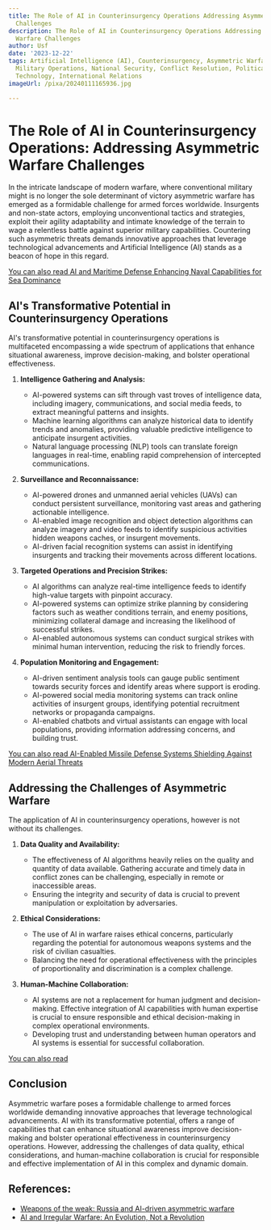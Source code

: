 ```yaml
---
title: The Role of AI in Counterinsurgency Operations Addressing Asymmetric Warfare
  Challenges
description: The Role of AI in Counterinsurgency Operations Addressing Asymmetric
  Warfare Challenges
author: Usf
date: '2023-12-22'
tags: Artificial Intelligence (AI), Counterinsurgency, Asymmetric Warfare, Warfare,
  Military Operations, National Security, Conflict Resolution, Political Science,
  Technology, International Relations
imageUrl: /pixa/20240111165936.jpg

---
```

# The Role of AI in Counterinsurgency Operations: Addressing Asymmetric Warfare Challenges

In the  intricate landscape of modern warfare, where conventional military might  is no longer  the sole  determinant of victory asymmetric warfare has emerged  as a formidable challenge for  armed forces worldwide. Insurgents and non-state actors, employing unconventional tactics and strategies, exploit their agility adaptability and intimate knowledge of the terrain to wage a relentless battle against superior military capabilities. Countering such asymmetric threats demands  innovative approaches that leverage technological advancements and Artificial Intelligence (AI) stands as a beacon of hope in this  regard.

[You  can also read AI and Maritime Defense Enhancing Naval Capabilities for Sea Dominance](AI%20and%20Maritime%20Defense%20Enhancing%20Naval%20Capabilities%20for%20Sea%20Dominance)


##  AI's Transformative Potential in Counterinsurgency Operations

AI's transformative potential in counterinsurgency operations is multifaceted encompassing a wide spectrum of applications that enhance situational awareness, improve decision-making, and bolster operational effectiveness.

1. **Intelligence Gathering and Analysis:**

    - AI-powered systems can sift through vast troves of intelligence data, including imagery, communications, and social media feeds, to extract meaningful patterns and insights.
   - Machine learning algorithms  can analyze historical data to identify trends and anomalies, providing valuable predictive intelligence to anticipate  insurgent activities.
   - Natural  language processing (NLP) tools can translate foreign languages in real-time, enabling  rapid comprehension of intercepted communications.

2. **Surveillance and Reconnaissance:**

   - AI-powered drones and unmanned aerial vehicles (UAVs) can conduct  persistent surveillance, monitoring vast areas and gathering  actionable intelligence.
   -  AI-enabled  image recognition and object detection  algorithms can analyze imagery and video feeds to identify suspicious activities hidden weapons caches, or insurgent movements.
    - AI-driven facial recognition systems can assist in identifying insurgents and tracking their movements across different locations.

3. **Targeted Operations and Precision Strikes:**

   - AI algorithms can analyze real-time intelligence feeds to identify high-value  targets with pinpoint  accuracy.
    -  AI-powered  systems can optimize strike planning by considering factors such as weather conditions terrain, and enemy positions, minimizing  collateral  damage and increasing the likelihood of successful strikes.
   - AI-enabled  autonomous systems can conduct surgical strikes with minimal human intervention, reducing the risk  to friendly forces.

4. **Population Monitoring and Engagement:**

   - AI-driven sentiment analysis tools can gauge public sentiment towards security  forces and identify areas where support is  eroding.
   - AI-powered social  media monitoring systems can track online activities of insurgent groups, identifying potential recruitment networks or propaganda campaigns.
   - AI-enabled chatbots and virtual assistants can engage with local populations,  providing information addressing concerns, and building trust.

[You can also read AI-Enabled Missile Defense  Systems Shielding Against  Modern Aerial Threats](AI-Enabled%20Missile%20Defense%20Systems%20Shielding%20Against%20Modern%20Aerial%20Threats)


## Addressing the Challenges of Asymmetric Warfare

The application of AI  in counterinsurgency operations,  however  is not without its challenges.

1. **Data Quality and Availability:**

   -  The effectiveness of AI  algorithms heavily  relies on the quality  and quantity of data available. Gathering accurate and timely data in conflict zones can be challenging, especially in remote or inaccessible areas.
    - Ensuring the integrity and security  of data is crucial to prevent manipulation or exploitation by  adversaries.

2. **Ethical Considerations:**

   -  The use of AI in warfare raises ethical concerns, particularly  regarding the potential for autonomous weapons systems and the risk of civilian casualties.
    - Balancing the  need for operational  effectiveness with the principles of proportionality and discrimination  is a complex  challenge.

3. **Human-Machine Collaboration:**

   -  AI systems are  not  a  replacement for human judgment and decision-making. Effective integration of  AI capabilities with human expertise is crucial to ensure responsible and ethical decision-making in complex operational environments.
   - Developing trust and understanding between human operators and AI systems is essential for successful collaboration.

[You can also read ]()


## Conclusion

Asymmetric warfare poses a formidable challenge  to armed forces worldwide demanding innovative approaches that leverage technological advancements. AI with its transformative  potential, offers a range of capabilities that can enhance situational  awareness improve decision-making and  bolster operational effectiveness in  counterinsurgency operations.  However, addressing  the challenges of data quality, ethical considerations, and human-machine collaboration is  crucial  for responsible and effective implementation of AI in this complex and dynamic domain.

## References:
- [Weapons of the weak: Russia and AI-driven asymmetric warfare](https://www.brookings.edu/articles/weapons-of-the-weak-russia-and-ai-driven-asymmetric-warfare/)
- [AI and Irregular Warfare: An Evolution, Not a Revolution](https://warontherocks.com/2019/10/ai-and-irregular-warfare-an-evolution-not-a-revolution/)
